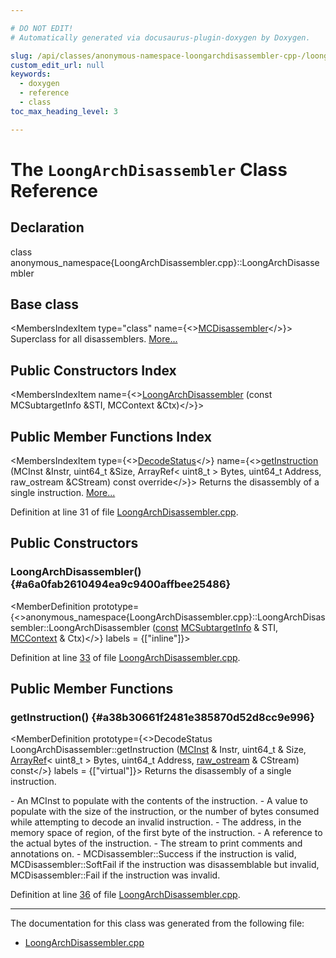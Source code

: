 ```yaml
---

# DO NOT EDIT!
# Automatically generated via docusaurus-plugin-doxygen by Doxygen.

slug: /api/classes/anonymous-namespace-loongarchdisassembler-cpp-/loongarchdisassembler
custom_edit_url: null
keywords:
  - doxygen
  - reference
  - class
toc_max_heading_level: 3

---
```





# The `LoongArchDisassembler` Class Reference

<DoxygenPage pluginConfig={pluginConfig}>



## Declaration

<CodeBlock>class anonymous_namespace{LoongArchDisassembler.cpp}::LoongArchDisassembler</CodeBlock>

## Base class

<MembersIndex>

<MembersIndexItem
  type="class"
  name={<><a href="/docs/api/classes/llvm/mcdisassembler">MCDisassembler</a></>}>
Superclass for all disassemblers. <a href="/docs/api/classes/llvm/mcdisassembler/#details">More...</a>
</MembersIndexItem>

</MembersIndex>

## Public Constructors Index

<MembersIndex>

<MembersIndexItem
  name={<><a href="#a6a0fab2610494ea9c9400affbee25486">LoongArchDisassembler</a> (const MCSubtargetInfo &amp;STI, MCContext &amp;Ctx)</>}>
</MembersIndexItem>

</MembersIndex>

## Public Member Functions Index

<MembersIndex>

<MembersIndexItem
  type={<><a href="/docs/api/classes/llvm/mcdisassembler/#a8eb822283e8f3200ca4b2a1ba0174e6a">DecodeStatus</a></>}
  name={<><a href="#a38b30661f2481e385870d52d8cc9e996">getInstruction</a> (MCInst &amp;Instr, uint64&#95;t &amp;Size, ArrayRef&lt; uint8&#95;t &gt; Bytes, uint64&#95;t Address, raw&#95;ostream &amp;CStream) const override</>}>
Returns the disassembly of a single instruction. <a href="#a38b30661f2481e385870d52d8cc9e996">More...</a>
</MembersIndexItem>

</MembersIndex>


Definition at line 31 of file <a href="/docs/api/files/lib/lib/target/lib/target/loongarch/lib/target/loongarch/disassembler/loongarchdisassembler-cpp">LoongArchDisassembler.cpp</a>.

<SectionDefinition>

## Public Constructors

### LoongArchDisassembler() {#a6a0fab2610494ea9c9400affbee25486}

<MemberDefinition
  prototype={<>anonymous&#95;namespace&#123;LoongArchDisassembler.cpp&#125;::LoongArchDisassembler::LoongArchDisassembler (<a href="/docs/api/files/lib/lib/target/lib/target/aarch64/aarch64promoteconstant-cpp/#a90f8350fecae261c25be85d38b451bff">const</a> <a href="/docs/api/classes/llvm/mcsubtargetinfo">MCSubtargetInfo</a> &amp; STI, <a href="/docs/api/classes/llvm/mccontext">MCContext</a> &amp; Ctx)</>}
  labels = {["inline"]}>

Definition at line <a href="/docs/api/files/lib/lib/target/lib/target/loongarch/lib/target/loongarch/disassembler/loongarchdisassembler-cpp/#l00033">33</a> of file <a href="/docs/api/files/lib/lib/target/lib/target/loongarch/lib/target/loongarch/disassembler/loongarchdisassembler-cpp">LoongArchDisassembler.cpp</a>.
</MemberDefinition>

</SectionDefinition>

<SectionDefinition>

## Public Member Functions

### getInstruction() {#a38b30661f2481e385870d52d8cc9e996}

<MemberDefinition
  prototype={<>DecodeStatus LoongArchDisassembler::getInstruction (<a href="/docs/api/classes/llvm/mcinst">MCInst</a> &amp; Instr, uint64&#95;t &amp; Size, <a href="/docs/api/classes/llvm/arrayref">ArrayRef</a>&lt; uint8&#95;t &gt; Bytes, uint64&#95;t Address, <a href="/docs/api/classes/llvm/raw-ostream">raw&#95;ostream</a> &amp; CStream) const</>}
  labels = {["virtual"]}>
Returns the disassembly of a single instruction.

<ParametersList title="Parameters">
<ParametersListItem name="Instr">- An MCInst to populate with the contents of the instruction.</ParametersListItem>
<ParametersListItem name="Size">- A value to populate with the size of the instruction, or the number of bytes consumed while attempting to decode an invalid instruction.</ParametersListItem>
<ParametersListItem name="Address">- The address, in the memory space of region, of the first byte of the instruction.</ParametersListItem>
<ParametersListItem name="Bytes">- A reference to the actual bytes of the instruction.</ParametersListItem>
<ParametersListItem name="CStream">- The stream to print comments and annotations on.</ParametersListItem>
</ParametersList>

<SectionUser title="Returns">
- MCDisassembler::Success if the instruction is valid, MCDisassembler::SoftFail if the instruction was disassemblable but invalid, MCDisassembler::Fail if the instruction was invalid.
</SectionUser>

Definition at line <a href="/docs/api/files/lib/lib/target/lib/target/loongarch/lib/target/loongarch/disassembler/loongarchdisassembler-cpp/#l00036">36</a> of file <a href="/docs/api/files/lib/lib/target/lib/target/loongarch/lib/target/loongarch/disassembler/loongarchdisassembler-cpp">LoongArchDisassembler.cpp</a>.
</MemberDefinition>

</SectionDefinition>

<hr/>

The documentation for this class was generated from the following file:

<ul>
<li><a href="/docs/api/files/lib/lib/target/lib/target/loongarch/lib/target/loongarch/disassembler/loongarchdisassembler-cpp">LoongArchDisassembler.cpp</a></li>
</ul>

</DoxygenPage>
